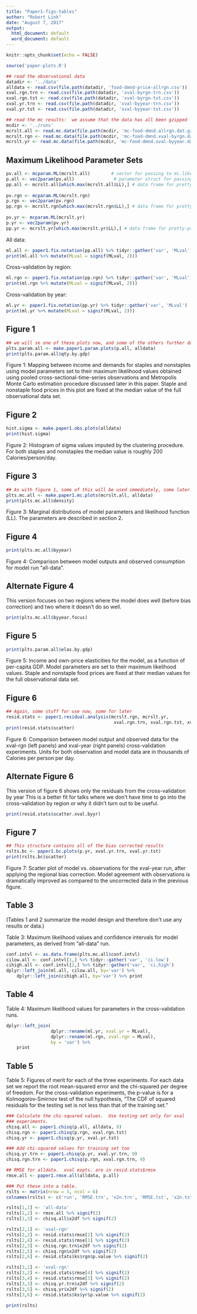 ```yaml
---
title: "Paper1-figs-tables"
author: "Robert Link"
date: "August 7, 2017"
output:
  html_document: default
  word_document: default
---
```


```r
knitr::opts_chunk$set(echo = FALSE)

source('paper-plots.R')
```

```r
## read the observational data
datadir <- '../data'
alldata <- read.csv(file.path(datadir, 'food-dmnd-price-allrgn.csv'))
xval.rgn.trn <- read.csv(file.path(datadir, 'xval-byrgn-trn.csv'))
xval.rgn.tst <- read.csv(file.path(datadir, 'xval-byrgn-tst.csv'))
xval.yr.trn <- read.csv(file.path(datadir, 'xval-byyear-trn.csv'))
xval.yr.tst <- read.csv(file.path(datadir, 'xval-byyear-tst.csv'))

## read the mc results:  we assume that the data has all been gzipped
mcdir <- '../runs'
mcrslt.all <- read.mc.data(file.path(mcdir, 'mc-food-dmnd.allrgn.dat.gz'))
mcrslt.rgn <- read.mc.data(file.path(mcdir, 'mc-food-dmnd.xval-byrgn.dat.gz'))
mcrslt.yr <- read.mc.data(file.path(mcdir, 'mc-food-dmnd.xval-byyear.dat.gz'))
```

## Maximum Likelihood Parameter Sets
```r
pv.all <- mcparam.ML(mcrslt.all)        # vector for passing to mc.likelihood 
p.all <- vec2param(pv.all)               # parameter struct for passing to food.dmnd
pp.all <- mcrslt.all[which.max(mcrslt.all$LL),] # data frame for pretty-printing
 
pv.rgn <- mcparam.ML(mcrslt.rgn)
p.rgn <- vec2param(pv.rgn)
pp.rgn <- mcrslt.rgn[which.max(mcrslt.rgn$LL),] # data frame for pretty-printing
 
pv.yr <- mcparam.ML(mcrslt.yr)
p.yr <- vec2param(pv.yr)
pp.yr <- mcrslt.yr[which.max(mcrslt.yr$LL),] # data frame for pretty-printing
```
All data:
```r
ml.all <- paper1.fix.notation(pp.all) %>% tidyr::gather('var', 'MLval')
print(ml.all %>% mutate(MLval = signif(MLval, 2)))
```

Cross-validation by region:
```r
ml.rgn <- paper1.fix.notation(pp.rgn) %>% tidyr::gather('var', 'MLval')
print(ml.rgn %>% mutate(MLval = signif(MLval, 2)))
```

Cross-validation by year:
```r
ml.yr <- paper1.fix.notation(pp.yr) %>% tidyr::gather('var', 'MLval')
print(ml.yr %>% mutate(MLval = signif(MLval, 2)))
```

## Figure 1

```r
## we will se one of these plots now, and some of the others further down.
plts.param.all <- make.paper1.param.plots(p.all, alldata)
print(plts.param.all$qty.by.gdp)
```
Figure 1: Mapping between income and demands for staples and
nonstaples using model parameters set to their maximum likelihood
values obtained using pooled cross-sectional-time-series observations
and Metropolis Monte Carlo estimation procedure discussed later in
this paper. Staple and nonstaple food prices in this plot are fixed at
the median value of the full observational data set.

## Figure 2
```r
hist.sigma <- make.paper1.obs.plots(alldata)
print(hist.sigma)
```
Figure 2: Histogram of sigma values imputed by the clustering
procedure. For both staples and nonstaples the median value is roughly
200 Calories/person/day.

## Figure 3
```r
## As with figure 1, some of this will be used immediately, some later.
plts.mc.all <- make.paper1.mc.plots(mcrslt.all, alldata)
print(plts.mc.all$density)
```
Figure 3: Marginal distributions of model parameters and likelihood
function (LL). The parameters are described in section 2.

## Figure 4
```r
print(plts.mc.all$byyear)
```
Figure 4: Comparison between model outputs and observed consumption
for model run "all-data".

## Alternate Figure 4
This version focuses on two regions where the model does well (before bias correction) and two where
it doesn't do so well.
```r
print(plts.mc.all$byyear.focus)
```
## Figure 5
```r
print(plts.param.all$elas.by.gdp)
```
Figure 5: Income and own-price elasticities for the model, as a
function of per-capita GDP. Model parameters are set to their maximum
likelihood values. Staple and nonstaple food prices are fixed at their
median values for the full observational data set.

## Figure 6
```r
## Again, some stuff for use now, some for later
resid.stats <- paper1.residual.analysis(mcrslt.rgn, mcrslt.yr,
                                         xval.rgn.trn, xval.rgn.tst, xval.yr.trn, xval.yr.tst)
print(resid.stats$scatter)
```
Figure 6: Comparison between model output and observed data for the
xval-rgn (left panels) and xval-year (right panels) cross-validation
experiments. Units for both observation and model data are in
thousands of Calories per person per day.

## Alternate Figure 6
This version of figure 6 shows only the residuals from the cross-validation by year  This is a better fit for talks where 
we don't have time to go into the cross-validation by region or why it didn't turn out to be useful.

```r
print(resid.stats$scatter.xval.byyr)

```

## Figure 7
```r
## This structure contains all of the bias corrected results
rslts.bc <- paper1.bc.plots(p.yr, xval.yr.trn, xval.yr.tst)
print(rslts.bc$scatter)
```
Figure 7: Scatter plot of model vs. observations for the xval-year
run, after applying the regional bias correction. Model agreement with
observations is dramatically improved as compared to the uncorrected
data in the previous figure.

## Table 3
(Tables 1 and 2 summarize the model design and therefore don't use any
results or data.)

Table 3: Maximum likelihood values and confidence intervals for model
parameters, as derived from "all-data" run.
```r
conf.intvl <- as.data.frame(plts.mc.all$conf.intvl)
cilow.all <- conf.intvl[1,] %>% tidyr::gather('var', 'ci.low')
cihigh.all <- conf.intvl[2,] %>% tidyr::gather('var', 'ci.high')
dplyr::left_join(ml.all, cilow.all, by='var') %>% 
    dplyr::left_join(cihigh.all, by='var') %>% print
```

## Table 4

Table 4: Maximum likelihood values for parameters in the
cross-validation runs.
```r
dplyr::left_join(
                 dplyr::rename(ml.yr, xval.yr = MLval),
                 dplyr::rename(ml.rgn, xval.rgn = MLval),
                 by = 'var') %>%
    print
```

## Table 5
Table 5: Figures of merit for each of the three experiments. For each
data set we report the root mean-squared error and the chi-squared per
degree of freedom. For the cross-validation experiments, the p-value
is for a Kolmogorov-Smirnov test of the null hypothesis, “The CDF of
squared residuals for the testing set is not less than that of the
training set.”
```r
### Calculate the chi-squared values.  Use testing set only for xval
### experiments.
chisq.all <- paper1.chisq(p.all, alldata, 9)
chisq.rgn <- paper1.chisq(p.rgn, xval.rgn.tst)
chisq.yr <- paper1.chisq(p.yr, xval.yr.tst)

### Add chi-squared values for training set too
chisq.yr.trn <- paper1.chisq(p.yr, xval.yr.trn, 9)
chisq.rgn.trn <- paper1.chisq(p.rgn, xval.rgn.trn, 9)

## RMSE for alldata.  xval expts. are in resid.stats$rmse
rmse.all <- paper1.rmse.all(alldata, p.all)

### Put these into a table.
rslts <- matrix(nrow = 3, ncol = 6)
colnames(rslts) <- c('run', 'RMSE.trn', 'x2n.trn', 'RMSE.tst', 'x2n.tst', 'KS.pval')

rslts[1,1] <- 'all-data'
rslts[1,2] <- rmse.all %>% signif(2)
rslts[1,3] <- chisq.all$x2df %>% signif(2)

rslts[2,1] <- 'xval-rgn'
rslts[2,2] <- resid.stats$rmse[2] %>% signif(2)
rslts[2,4] <- resid.stats$rmse[1] %>% signif(2)
rslts[2,3] <- chisq.rgn.trn$x2df %>% signif(2)
rslts[2,5] <- chisq.rgn$x2df %>% signif(2)
rslts[2,6] <- resid.stats$ks$rgn$p.value %>% signif(2)

rslts[3,1] <- 'xval-rgn'
rslts[3,2] <- resid.stats$rmse[4] %>% signif(2)
rslts[3,4] <- resid.stats$rmse[3] %>% signif(2)
rslts[3,3] <- chisq.yr.trn$x2df %>% signif(2)
rslts[3,5] <- chisq.yr$x2df %>% signif(2)
rslts[3,6] <- resid.stats$ks$yr$p.value %>% signif(2)

print(rslts)
```
